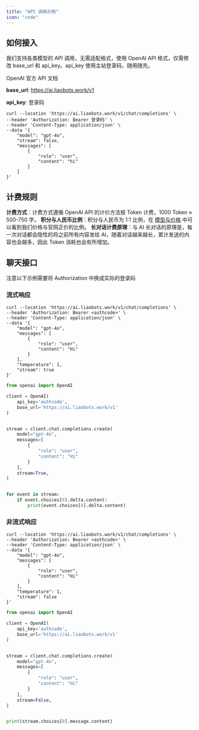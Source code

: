 ```yaml
---
title: "API 调用示例"
icon: "code"
---
```


## 如何接入

我们支持各类模型的 API 调用，无需适配格式，使用 OpenAI API 格式，仅需修改 base_url 和 api_key。api_key 使用主站登录码，随用随充。

<CardGroup cols="2">
  <Card title="Chat Completions" icon="pen-to-square" href="https://platform.openai.com/docs/api-reference/chat/create">
    OpenAI 官方 API 文档
  </Card>
</CardGroup>


**base_url**: https://ai.liaobots.work/v1

**api_key**: 登录码

```shell
curl --location 'https://ai.liaobots.work/v1/chat/completions' \
--header 'Authorization: Bearer 登录码' \
--header 'Content-Type: application/json' \
--data '{
    "model": "gpt-4o",
    "stream": false,
    "messages": [
        {
            "role": "user",
            "content": "hi"
        }
    ]
}'
```

## 计费规则

**计费方式**：计费方式遵循 OpenAI API 的计价方法按 Token 计费，1000 Token ≈ 500-750 字。
**积分与人民币比例**：积分与人民币为 1:1 比例，在 [模型与价格](/introduction.mdx) 中可以看到我们价格与官网正价的比例。
**长对话计费原理**：与 AI 长对话的原理是，每一次对话都会隐性的将之前所有内容发给 AI，随着对话越来越长，累计发送的内容也会越多，因此 Token 消耗也会有所增加。

## 聊天接口

<Tip>
  注意以下示例需要将 Authorization 中换成实际的登录码
</Tip>

### 流式响应

<CodeGroup>

```shell Curl
curl --location 'https://ai.liaobots.work/v1/chat/completions' \
--header 'Authorization: Bearer <authcode>' \
--header 'Content-Type: application/json' \
--data '{
    "model": "gpt-4o",
    "messages": [
        {
            "role": "user",
            "content": "Hi"
        }
    ],
    "temperature": 1,
    "stream": true
}'
```


```python Python
from openai import OpenAI

client = OpenAI(
    api_key='authcode',
    base_url='https://ai.liaobots.work/v1'
)


stream = client.chat.completions.create(
    model="gpt-4o",
    messages=[
        {
            "role": "user",
            "content": "Hi"
        }
    ],
    stream=True,
)


for event in stream:
    if event.choices[0].delta.content:
        print(event.choices[0].delta.content)
```

</CodeGroup>

### 非流式响应

<CodeGroup>

```shell Curl
curl --location 'https://ai.liaobots.work/v1/chat/completions' \
--header 'Authorization: Bearer <authcode>' \
--header 'Content-Type: application/json' \
--data '{
    "model": "gpt-4o",
    "messages": [
        {
            "role": "user",
            "content": "Hi"
        }
    ],
    "temperature": 1,
    "stream": false
}'
```


```python Python
from openai import OpenAI

client = OpenAI(
    api_key='authcode',
    base_url='https://ai.liaobots.work/v1'
)


stream = client.chat.completions.create(
    model="gpt-4o",
    messages=[
        {
            "role": "user",
            "content": "Hi"
        }
    ],
    stream=False,
)


print(stream.choices[0].message.content)
```

</CodeGroup>